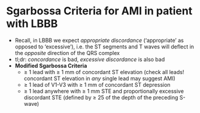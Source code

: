 # Sgarbossa Criteria for AMI in patient with LBBB

- Recall, in LBBB  we expect *appropriate discordance* ('appropriate' as opposed to 'excessive'), i.e. the ST segments and T waves will deflect in the *opposite* direction of the QRS complex
- tl;dr: *concordance* is bad, *excessive discordance* is also bad
- **Modified Sgarbossa Criteria**
    - ≥ 1 lead with ≥ 1 mm of concordant ST elevation (check all leads! concordant ST elevation in *any* single lead may suggest AMI)
    - ≥ 1 lead of V1-V3 with ≥ 1 mm of concordant ST depression
    - ≥ 1 lead anywhere with ≥ 1 mm STE and proportionally excessive discordant STE (defined by ≥ 25 of the depth of the preceding S-wave)
